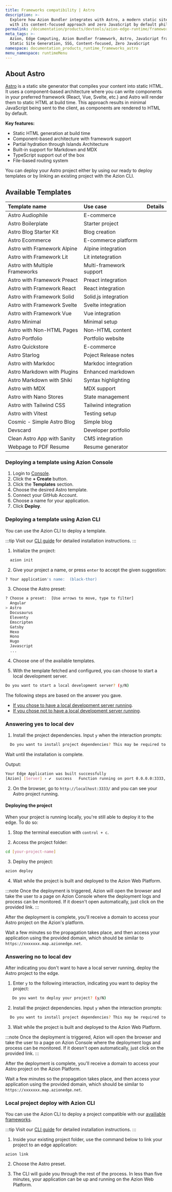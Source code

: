 ```yaml
---
title: Frameworks compatibility | Astro
description: >-
  Explore how Azion Bundler integrates with Astro, a modern static site builder that delivers lightning-fast performance
  with its content-focused approach and zero JavaScript by default philosophy.
permalink: /documentation/products/devtools/azion-edge-runtime/frameworks-compatibility/astro/
meta_tags: >-
  Azion, Edge Computing, Azion Bundler framework, Astro, JavaScript frameworks,
  Static Site Generation, SSG, Content-focused, Zero JavaScript
namespace: documentation_products_runtime_frameworks_astro
menu_namespace: runtimeMenu
---
```




## About Astro

[Astro](https://astro.build/) is a static site generator that compiles your content into static HTML. It uses a component-based architecture where you can write components in your preferred framework (React, Vue, Svelte, etc.) and Astro will render them to static HTML at build time. This approach results in minimal JavaScript being sent to the client, as components are rendered to HTML by default.

**Key features:**
- Static HTML generation at build time
- Component-based architecture with framework support
- Partial hydration through Islands Architecture
- Built-in support for Markdown and MDX
- TypeScript support out of the box
- File-based routing system

You can deploy your Astro project either by using our ready to deploy templates or by linking an existing project with the Azion CLI.

## Available Templates

| Template name | Use case | Details |
|:-------------|:---------|:-----|
| Astro Audiophile | E-commerce | <LinkButton link="/en/documentation/products/templates/astro-audiophile/" label="Learn more" severity="secondary" /> |
| Astro Boilerplate | Starter project | <LinkButton link="/en/documentation/products/templates/astro-boilerplate/" label="Learn more" severity="secondary" /> |
| Astro Blog Starter Kit | Blog creation | <LinkButton link="/en/documentation/products/templates/astro-blog-starter-kit/" label="Learn more" severity="secondary" /> |
| Astro Ecommerce | E-commerce platform | <LinkButton link="/en/documentation/products/templates/astro-ecommerce/" label="Learn more" severity="secondary" /> |
| Astro with Framework Alpine | Alpine integration | <LinkButton link="/en/documentation/products/templates/astro-alpine/" label="Learn more" severity="secondary" /> |
| Astro with Framework Lit | Lit intetegration | <LinkButton link="/en/documentation/products/templates/astro-lit/" label="Learn more" severity="secondary" /> |
| Astro with Multiple Frameworks | Multi-framework support | <LinkButton link="/en/documentation/products/templates/astro-multiple-frameworks/" label="Learn more" severity="secondary" /> |
| Astro with Framework Preact | Preact integration | <LinkButton link="/en/documentation/products/templates/astro-preact/" label="Learn more" severity="secondary" /> |
| Astro with Framework React | React integration | <LinkButton link="/en/documentation/products/templates/astro-react/" label="Learn more" severity="secondary" /> |
| Astro with Framework Solid | Solid.js integration | <LinkButton link="/en/documentation/products/templates/astro-solid/" label="Learn more" severity="secondary" /> |
| Astro with Framework Svelte | Svelte integration | <LinkButton link="/en/documentation/products/templates/astro-svelte/" label="Learn more" severity="secondary" /> |
| Astro with Framework Vue | Vue integration | <LinkButton link="/en/documentation/products/templates/astro-vue/" label="Learn more" severity="secondary" /> |
| Astro Minimal | Minimal setup | <LinkButton link="/en/documentation/products/templates/astro-minimal/" label="Learn more" severity="secondary" /> |
| Astro with Non-HTML Pages | Non-HTML content | <LinkButton link="/en/documentation/products/templates/astro-non-html/" label="Learn more" severity="secondary" /> |
| Astro Portfolio | Portfolio website | <LinkButton link="/en/documentation/products/templates/astro-portifolio/" label="Learn more" severity="secondary" /> |
| Astro Quickstore | E-commerce | <LinkButton link="/en/documentation/products/templates/astro-quickstore/" label="Learn more" severity="secondary" /> |
| Astro Starlog | Poject Release notes | <LinkButton link="/en/documentation/products/templates/astro-starlog/" label="Learn more" severity="secondary" /> |
| Astro with Markdoc | Markdoc integration | <LinkButton link="/en/documentation/products/templates/astro-markdoc/" label="Learn more" severity="secondary" /> |
| Astro Markdown with Plugins | Enhanced markdown | <LinkButton link="/en/documentation/products/templates/astro-markdown-with-plugins/" label="Learn more" severity="secondary" /> |
| Astro Markdown with Shiki | Syntax highlighting | <LinkButton link="/en/documentation/products/templates/astro-markdown-with-shiki/" label="Learn more" severity="secondary" /> |
| Astro with MDX | MDX support | <LinkButton link="/en/documentation/products/templates/astro-mdx/" label="Learn more" severity="secondary" /> |
| Astro with Nano Stores | State management | <LinkButton link="/en/documentation/products/templates/astro-nanostores/" label="Learn more" severity="secondary" /> |
| Astro with Tailwind CSS | Tailwind integration | <LinkButton link="/en/documentation/products/templates/astro-tailwind/" label="Learn more" severity="secondary" /> |
| Astro with Vitest | Testing setup | <LinkButton link="/en/documentation/products/templates/astro-vitest/" label="Learn more" severity="secondary" /> |
| Cosmic - Simple Astro Blog | Simple blog | <LinkButton link="/en/documentation/products/templates/astro-cosmic-blog/" label="Learn more" severity="secondary" /> |
| Devscard | Developer portfolio | <LinkButton link="/en/documentation/products/templates/astro-devscard/" label="Learn more" severity="secondary" /> |
| Clean Astro App with Sanity | CMS integration | <LinkButton link="/en/documentation/products/templates/astro-sanity/" label="Learn more" severity="secondary" /> |
| Webpage to PDF Resume | Resume generator | <LinkButton link="/en/documentation/products/templates/astro-pdf-resume/" label="Learn more" severity="secondary" /> |

### Deploying a template using Azion Console

1. Login to [Console](https://console.azion.com).
2. Click the **\+ Create** button.
3. Click the **Templates** section.
4. Choose the desired Astro template.
5. Connect your GitHub Account.
6. Choose a name for your application.
7. Click **Deploy**.

### Deploying a template using Azion CLI

You can use the Azion CLI to deploy a template.

:::tip
Visit our [CLI guide](/en/documentation/products/azion-cli/overview/#installing-azion-cli) for detailed installation instructions.
:::

1. Initialize the project:

```sh 
  azion init
```

2. Give your project a name, or press `enter` to accept the given suggestion:

```sh 
? Your application's name:  (black-thor)
```

3. Choose the Astro preset: 

```sh 
? Choose a preset:  [Use arrows to move, type to filter]
  Angular 
> Astro 
  Docusaurus
  Eleventy
  Emscripten
  Gatsby
  Hexo
  Hono
  Hugo
  Javascript
  ...
```

4. Choose one of the available templates.

5. With the template fetched and configured, you can choose to start a local development server.

```sh 
Do you want to start a local development server? (y/N) 
```

The following steps are based on the answer you gave. 

- [If you chose to have a local development server running](/en/documentation/products/devtools/azion-edge-runtime/frameworks-compatibility/astro/#answering-yes-to-local-dev).
- [If you chose not to have a local development server running](/en/documentation/products/devtools/azion-edge-runtime/frameworks-compatibility/astro/#answering-no-to-local-dev).

### Answering yes to local dev

1. Install the project dependencies. Input `y` when the interaction prompts:

```sh 
  Do you want to install project dependencies? This may be required to start local development server (y/N)
```

Wait until the installation is complete.

Output:

```sh
Your Edge Application was built successfully
[Azion] [Server] › ✔  success   Function running on port 0.0.0.0:3333, url: http://localhost:3333
```

2. On the browser, go to `http://localhost:3333/` and you can see your Astro project running.

#### Deploying the project

When your project is running locally, you're still able to deploy it to the edge. To do so:

1. Stop the terminal execution with `control + c`. 

2. Access the project folder:

```sh
cd [your-project-name] 
```

3. Deploy the project: 

```sh
azion deploy
```

4. Wait while the project is built and deployed to the Azion Web Platform.

:::note 
Once the deployment is triggered, Azion will open the browser and take the user to a page on Azion Console where the deployment logs and process can be monitored. If it doesn't open automatically, just click on the provided link.
::: 

After the deployment is complete, you'll receive a domain to access your Astro project on the Azion's platform.

Wait a few minutes so the propagation takes place, and then access your application using the provided domain, which should be similar to `https://xxxxxxx.map.azionedge.net`.

### Answering no to local dev

After indicating you don't want to have a local server running, deploy the Astro project to the edge.

1. Enter `y` to the following interaction, indicating you want to deploy the project:

```sh
   Do you want to deploy your project? (y/N) 
```

2. Install the project dependencies. Input `y` when the interaction prompts:

```sh 
  Do you want to install project dependencies? This may be required to deploy your project (y/N)
```

3. Wait while the project is built and deployed to the Azion Web Platform.

:::note 
Once the deployment is triggered, Azion will open the browser and take the user to a page on Azion Console where the deployment logs and process can be monitored. If it doesn't open automatically, just click on the provided link.
::: 

After the deployment is complete, you'll receive a domain to access your Astro project on the Azion Platform.

Wait a few minutes so the propagation takes place, and then access your application using the provided domain, which should be similar to `https://xxxxxxx.map.azionedge.net`.


### Local project deploy with Azion CLI

You can use the Azion CLI to deploy a project compatible with our [availiable frameworks](/en/documentation/products/devtools/azion-edge-runtime/frameworks-compatibility/).

:::tip
Visit our [CLI guide](/en/documentation/products/azion-cli/overview/#installing-azion-cli) for detailed installation instructions.
:::

1. Inside your existing project folder, use the command below to link your project to an edge application:

```shell
azion link
```

2. Choose the Astro preset.

3. The CLI will guide you through the rest of the process. In less than five minutes, your application can be up and running on the Azion Web Platform.
